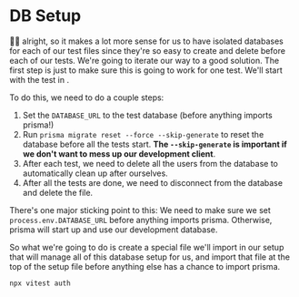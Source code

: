 # DB Setup

<EpicVideo url="https://www.epicweb.dev/workshops/web-application-testing/test-database/setting-up-a-test-database-for-prisma-integration-tests" />

👨‍💼 alright, so it makes a lot more sense for us to have isolated databases for
each of our test files since they're so easy to create and delete before each
of our tests. We're going to iterate our way to a good solution. The first step
is just to make sure this is going to work for one test. We'll start with the
test in <InlineFile file="app/routes/_auth+/auth.$provider.callback.test.ts" />.

To do this, we need to do a couple steps:

1. Set the `DATABASE_URL` to the test database (before anything imports prisma!)
1. Run `prisma migrate reset --force --skip-generate` to reset the database
   before all the tests start. **The `--skip-generate` is important if we don't
   want to mess up our development client**.
1. After each test, we need to delete all the users from the database to
   automatically clean up after ourselves.
1. After all the tests are done, we need to disconnect from the database and
   delete the file.

There's one major sticking point to this: We need to make sure we set
`process.env.DATABASE_URL` before anything imports prisma. Otherwise, prisma
will start up and use our development database.

So what we're going to do is create a special file we'll import in our setup
that will manage all of this database setup for us, and import that file at the
top of the setup file before anything else has a chance to import prisma.

```sh nonumber
npx vitest auth
```
